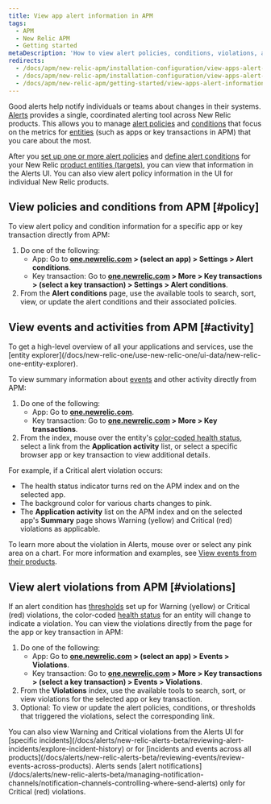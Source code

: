 ```yaml
---
title: View app alert information in APM
tags:
  - APM
  - New Relic APM
  - Getting started
metaDescription: 'How to view alert policies, conditions, violations, and other activity and events directly from New Relic APM.'
redirects:
  - /docs/apm/new-relic-apm/installation-configuration/view-apps-alert-policies-conditions
  - /docs/apm/new-relic-apm/installation-configuration/view-apps-alert-information
  - /docs/apm/new-relic-apm/getting-started/view-apps-alert-information-apm
---
```


Good alerts help notify individuals or teams about changes in their systems. [Alerts](/docs/alerts/new-relic-alerts-beta/getting-started/new-relic-alerts) provides a single, coordinated alerting tool across New Relic products. This allows you to manage [alert policies](/docs/alerts/new-relic-alerts-beta/getting-started/alerts-glossary#alert-policy) and [conditions](/docs/alerts/new-relic-alerts-beta/getting-started/alerts-glossary#alert-condition) that focus on the metrics for [entities](/docs/alerts/new-relic-alerts-beta/getting-started/alerts-glossary#alert-entity) (such as apps or key transactions in APM) that you care about the most.

After you [set up one or more alert policies](/docs/alerts/new-relic-alerts-beta/configuring-alert-policies/name-or-rename-alert-policy) and [define alert conditions](/docs/alerts/new-relic-alerts-beta/configuring-alert-policies/define-alert-conditions) for your New Relic [product entities (targets)](/docs/alerts/new-relic-alerts-beta/configuring-alert-policies/select-product-targets-alert-condition), you can view that information in the Alerts UI. You can also view alert policy information in the UI for individual New Relic products.

## View policies and conditions from APM [#policy]

To view alert policy and condition information for a specific app or key transaction directly from APM:

1. Do one of the following:
   * App: Go to **[one.newrelic.com](https://one.newrelic.com) > (select an app) > Settings > Alert conditions**.
   * Key transaction: Go to **[one.newrelic.com](https://one.newrelic.com) > More > Key transactions > (select a key transaction) > Settings > Alert conditions**.
2. From the **Alert conditions** page, use the available tools to search, sort, view, or update the alert conditions and their associated policies.

## View events and activities from APM [#activity]

<Callout variant="tip">
  To get a high-level overview of all your applications and services, use the [entity explorer](/docs/new-relic-one/use-new-relic-one/ui-data/new-relic-one-entity-explorer).
</Callout>

To view summary information about [events](/docs/alerts/new-relic-alerts-beta/getting-started/alerts-glossary#event) and other activity directly from APM:

1. Do one of the following:
   * App: Go to **[one.newrelic.com](https://one.newrelic.com/)**.
   * Key transaction: Go to **[one.newrelic.com](https://one.newrelic.com) > More > Key transactions**.
2. From the index, mouse over the entity's [color-coded health status](/docs/alerts/new-relic-alerts-beta/getting-started/alerts-glossary#health-status), select a link from the **Application activity** list, or select a specific browser app or key transaction to view additional details.

For example, if a Critical alert violation occurs:

* The health status indicator turns red on the APM index and on the selected app.
* The background color for various charts changes to pink.
* The **Application activity** list on the APM index and on the selected app's **Summary** page shows Warning (yellow) and Critical (red) violations as applicable.

To learn more about the violation in Alerts, mouse over or select any pink area on a chart. For more information and examples, see [View events from their products](/docs/alerts/new-relic-alerts-beta/reviewing-events/view-events-their-products).

## View alert violations from APM [#violations]

If an alert condition has [thresholds](/docs/alerts/new-relic-alerts-beta/getting-started/alerts-glossary#alert-threshold) set up for Warning (yellow) or Critical (red) violations, the color-coded [health status](/docs/alerts/new-relic-alerts-beta/getting-started/alerts-glossary#health-status) for an entity will change to indicate a violation. You can view the violations directly from the page for the app or key transaction in APM:

1. Do one of the following:
   * App: Go to **[one.newrelic.com](https://one.newrelic.com) > (select an app) > Events > Violations**.
   * Key transaction: Go to **[one.newrelic.com](https://one.newrelic.com) > More > Key transactions > (select a key transaction) > Events > Violations**.
2. From the **Violations** index, use the available tools to search, sort, or view violations for the selected app or key transaction.
3. Optional: To view or update the alert policies, conditions, or thresholds that triggered the violations, select the corresponding link.

<Callout variant="tip">
  You can also view Warning and Critical violations from the Alerts UI for [specific incidents](/docs/alerts/new-relic-alerts-beta/reviewing-alert-incidents/explore-incident-history) or for [incidents and events across all products](/docs/alerts/new-relic-alerts-beta/reviewing-events/review-events-across-products). Alerts sends [alert notifications](/docs/alerts/new-relic-alerts-beta/managing-notification-channels/notification-channels-controlling-where-send-alerts) only for Critical (red) violations.
</Callout>
